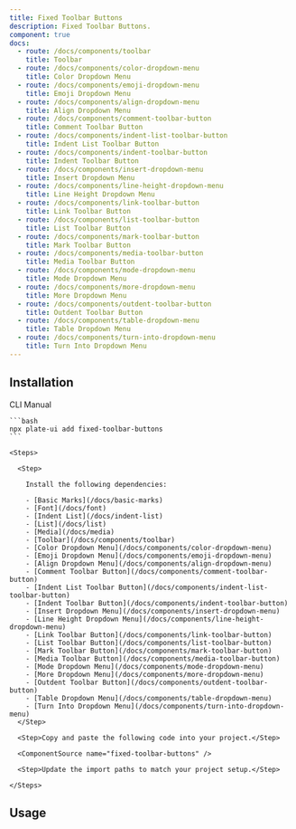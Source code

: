 ```yaml
---
title: Fixed Toolbar Buttons
description: Fixed Toolbar Buttons.
component: true
docs:
  - route: /docs/components/toolbar
    title: Toolbar
  - route: /docs/components/color-dropdown-menu
    title: Color Dropdown Menu
  - route: /docs/components/emoji-dropdown-menu
    title: Emoji Dropdown Menu
  - route: /docs/components/align-dropdown-menu
    title: Align Dropdown Menu
  - route: /docs/components/comment-toolbar-button
    title: Comment Toolbar Button
  - route: /docs/components/indent-list-toolbar-button
    title: Indent List Toolbar Button
  - route: /docs/components/indent-toolbar-button
    title: Indent Toolbar Button
  - route: /docs/components/insert-dropdown-menu
    title: Insert Dropdown Menu
  - route: /docs/components/line-height-dropdown-menu
    title: Line Height Dropdown Menu
  - route: /docs/components/link-toolbar-button
    title: Link Toolbar Button
  - route: /docs/components/list-toolbar-button
    title: List Toolbar Button
  - route: /docs/components/mark-toolbar-button
    title: Mark Toolbar Button
  - route: /docs/components/media-toolbar-button
    title: Media Toolbar Button
  - route: /docs/components/mode-dropdown-menu
    title: Mode Dropdown Menu
  - route: /docs/components/more-dropdown-menu
    title: More Dropdown Menu
  - route: /docs/components/outdent-toolbar-button
    title: Outdent Toolbar Button
  - route: /docs/components/table-dropdown-menu
    title: Table Dropdown Menu
  - route: /docs/components/turn-into-dropdown-menu
    title: Turn Into Dropdown Menu
---
```


<ComponentPreview name="playground-demo" id="basicnodes" />

## Installation

<Tabs defaultValue="cli">

  <TabsList>
    <TabsTrigger value="cli">CLI</TabsTrigger>
    <TabsTrigger value="manual">Manual</TabsTrigger>
  </TabsList>
  <TabsContent value="cli">

    ```bash
    npx plate-ui add fixed-toolbar-buttons
    ```

  </TabsContent>

  <TabsContent value="manual">

    <Steps>

      <Step>

        Install the following dependencies:

        - [Basic Marks](/docs/basic-marks)
        - [Font](/docs/font)
        - [Indent List](/docs/indent-list)
        - [List](/docs/list)
        - [Media](/docs/media)
        - [Toolbar](/docs/components/toolbar)
        - [Color Dropdown Menu](/docs/components/color-dropdown-menu)
        - [Emoji Dropdown Menu](/docs/components/emoji-dropdown-menu)
        - [Align Dropdown Menu](/docs/components/align-dropdown-menu)
        - [Comment Toolbar Button](/docs/components/comment-toolbar-button)
        - [Indent List Toolbar Button](/docs/components/indent-list-toolbar-button)
        - [Indent Toolbar Button](/docs/components/indent-toolbar-button)
        - [Insert Dropdown Menu](/docs/components/insert-dropdown-menu)
        - [Line Height Dropdown Menu](/docs/components/line-height-dropdown-menu)
        - [Link Toolbar Button](/docs/components/link-toolbar-button)
        - [List Toolbar Button](/docs/components/list-toolbar-button)
        - [Mark Toolbar Button](/docs/components/mark-toolbar-button)
        - [Media Toolbar Button](/docs/components/media-toolbar-button)
        - [Mode Dropdown Menu](/docs/components/mode-dropdown-menu)
        - [More Dropdown Menu](/docs/components/more-dropdown-menu)
        - [Outdent Toolbar Button](/docs/components/outdent-toolbar-button)
        - [Table Dropdown Menu](/docs/components/table-dropdown-menu)
        - [Turn Into Dropdown Menu](/docs/components/turn-into-dropdown-menu)
      </Step>

      <Step>Copy and paste the following code into your project.</Step>

      <ComponentSource name="fixed-toolbar-buttons" />

      <Step>Update the import paths to match your project setup.</Step>

    </Steps>

  </TabsContent>

</Tabs>

## Usage

<ComponentSource name="playground-demo" />
